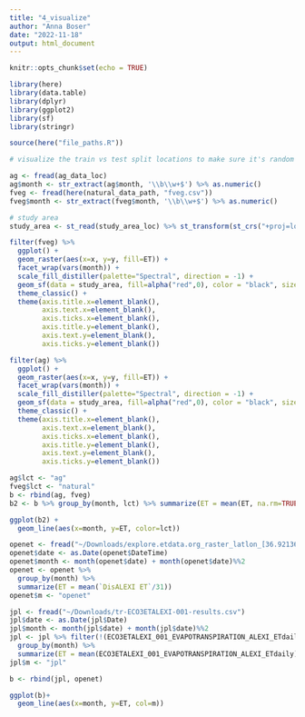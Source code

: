 ```yaml
---
title: "4_visualize"
author: "Anna Boser"
date: "2022-11-18"
output: html_document
---
```


```r
knitr::opts_chunk$set(echo = TRUE)

library(here)
library(data.table)
library(dplyr)
library(ggplot2)
library(sf)
library(stringr)

source(here("file_paths.R"))
```

```r
# visualize the train vs test split locations to make sure it's random
```

```r
ag <- fread(ag_data_loc)
ag$month <- str_extract(ag$month, '\\b\\w+$') %>% as.numeric()
fveg <- fread(here(natural_data_path, "fveg.csv"))
fveg$month <- str_extract(fveg$month, '\\b\\w+$') %>% as.numeric()
```

```r
# study area
study_area <- st_read(study_area_loc) %>% st_transform(st_crs("+proj=longlat +datum=WGS84"))

filter(fveg) %>%
  ggplot() + 
  geom_raster(aes(x=x, y=y, fill=ET)) +
  facet_wrap(vars(month)) +
  scale_fill_distiller(palette="Spectral", direction = -1) +
  geom_sf(data = study_area, fill=alpha("red",0), color = "black", size = .2) + 
  theme_classic() +
  theme(axis.title.x=element_blank(),
        axis.text.x=element_blank(),
        axis.ticks.x=element_blank(), 
        axis.title.y=element_blank(),
        axis.text.y=element_blank(),
        axis.ticks.y=element_blank())
```

```r
filter(ag) %>%
  ggplot() + 
  geom_raster(aes(x=x, y=y, fill=ET)) +
  facet_wrap(vars(month)) +
  scale_fill_distiller(palette="Spectral", direction = -1) +
  geom_sf(data = study_area, fill=alpha("red",0), color = "black", size = .2) + 
  theme_classic() +
  theme(axis.title.x=element_blank(),
        axis.text.x=element_blank(),
        axis.ticks.x=element_blank(), 
        axis.title.y=element_blank(),
        axis.text.y=element_blank(),
        axis.ticks.y=element_blank())
```

```r
ag$lct <- "ag"
fveg$lct <- "natural"
b <- rbind(ag, fveg)
b2 <- b %>% group_by(month, lct) %>% summarize(ET = mean(ET, na.rm=TRUE))

ggplot(b2) + 
  geom_line(aes(x=month, y=ET, color=lct))
```

```r
openet <- fread("~/Downloads/explore.etdata.org_raster_latlon_[36.92136814432773,-120.89200537651779].csv", sep=",", fill=TRUE)
openet$date <- as.Date(openet$DateTime)
openet$month <- month(openet$date) + month(openet$date)%%2
openet <- openet %>% 
  group_by(month) %>% 
  summarize(ET = mean(`DisALEXI ET`/31))
openet$m <- "openet"

jpl <- fread("~/Downloads/tr-ECO3ETALEXI-001-results.csv")
jpl$date <- as.Date(jpl$Date)
jpl$month <- month(jpl$date) + month(jpl$date)%%2
jpl <- jpl %>% filter(!(ECO3ETALEXI_001_EVAPOTRANSPIRATION_ALEXI_ETdaily>100))%>% 
  group_by(month) %>% 
  summarize(ET = mean(ECO3ETALEXI_001_EVAPOTRANSPIRATION_ALEXI_ETdaily)) 
jpl$m <- "jpl"

b <- rbind(jpl, openet)

ggplot(b)+ 
  geom_line(aes(x=month, y=ET, col=m))

```

